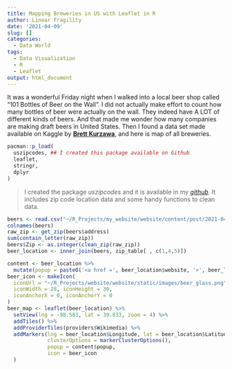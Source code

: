 ```yaml
---
title: Mapping Breweries in US with Leaflet in R
author: Linear Fragility
date: '2021-04-09'
slug: []
categories:
  - Data World
tags:
  - Data Visualization
  - R
  - Leaflet
output: html_document
---
```


It was a wonderful Friday night when I walked into a local beer shop called "101 Bottles of Beer on the Wall". I did not actually make effort to count how many bottles of beer were actually on the wall. They indeed have A LOT of different kinds of beers. And that made me wonder how many companies are making draft beers in United States. Then I found a data set made available on Kaggle by [__Brett Kurzawa__](http://kaggle.com/brkurzawa/usbreweries), and here is map of all breweries.

```r
pacman::p_load(
  uszipcodes, ## I created this package available on Github
  leaflet,
  stringr,
  dplyr
)
```

>I created the package _uszipcodes_ and it is available in my [_github_](https://github.com/li-wen-li/uszipcodes). It includes zip code location data and some handy functions to clean data.

```r
beers <- read.csv("~/R_Projects/my_website/website/content/post/2021-04-09-mapping-breweries-in-us-with-leaflet-in-r/breweries_us.csv") ## data downloaded from https://www.kaggle.com/brkurzawa/us-breweries
colnames(beers)
raw_zip <- get_zip(beers$address)
sum(contain_letter(raw_zip))
beers$Zip <- as.integer(clean_zip(raw_zip))
beer_location <- inner_join(beers, zip_table[ , c(1,4,5)])

content <- beer_location %>%
  mutate(popup = paste0('<a href =', beer_location$website, '>', beer_location$brewery_name, '</a>'))
beer_icon <- makeIcon(
  iconUrl = "~/R_Projects/website/website/static/images/beer_glass.png",
  iconWidth = 28, iconHeight = 30,
  iconAnchorX = 0, iconAnchorY = 0
)
beer_map <- leaflet(beer_location) %>%
  setView(lng = -98.583, lat = 39.833, zoom = 4) %>% 
  addTiles() %>% 
  addProviderTiles(providers$Wikimedia) %>% 
  addMarkers(lng = beer_location$Longitude, lat = beer_location$Latitude,
             clusterOptions = markerClusterOptions(),
             popup = content$popup,
             icon = beer_icon
  )
```


